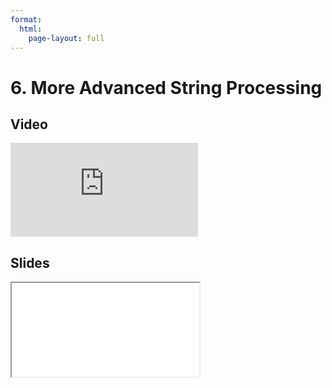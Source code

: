```yaml
---
format:
  html:
    page-layout: full
---
```


# 6. More Advanced String Processing

::: {.panel-tabset .nav-pills}

## Video

<iframe
    class="video"
    src="https://www.youtube.com/embed/yz6Wwa2MkQA?start=8031&end=8280&rel=0" 
    title="Module 8 Video - More Advanced String Processing"
    frameborder="0"
    allow="accelerometer; autoplay; clipboard-write; encrypted-media; gyroscope; picture-in-picture"
    allowfullscreen
></iframe>

## Slides

<iframe
    class="slide-deck"
    src="slides/module8_23.html"
></iframe>

:::
